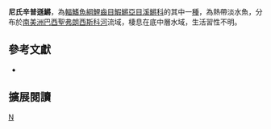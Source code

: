 {{Speciesbox 
| taxon = Simpsonichthys nielseni
| status = NE
| status_system = IUCN3.1
| authority =  [[Costa|Costa]], 2005
| synonyms = 
}}
'''尼氏辛普遜鱂'''，為[[輻鰭魚綱|輻鰭魚綱]][[鯉齒目|鯉齒目]][[鰕鱂亞目|鰕鱂亞目]][[溪鱂科|溪鱂科]]的其中一[[種|種]]，為熱帶淡水魚，分布於[[南美洲|南美洲]][[巴西|巴西]][[聖弗朗西斯科河|聖弗朗西斯科河]]流域，棲息在底中層水域，生活習性不明。
== 參考文獻 ==
*{{FishBase_species|genus=Simpsonichthys|species=nielseni|year=2014|month=9}}

== 擴展閱讀 ==
{{refbegin}}
{{wikispecies-inline|Simpsonichthys nielseni 尼氏辛普遜鱂}}
{{refend}}
{{Taxonbar|from=Q6423336}}

[[Category:辛普遜鱂屬|N]]